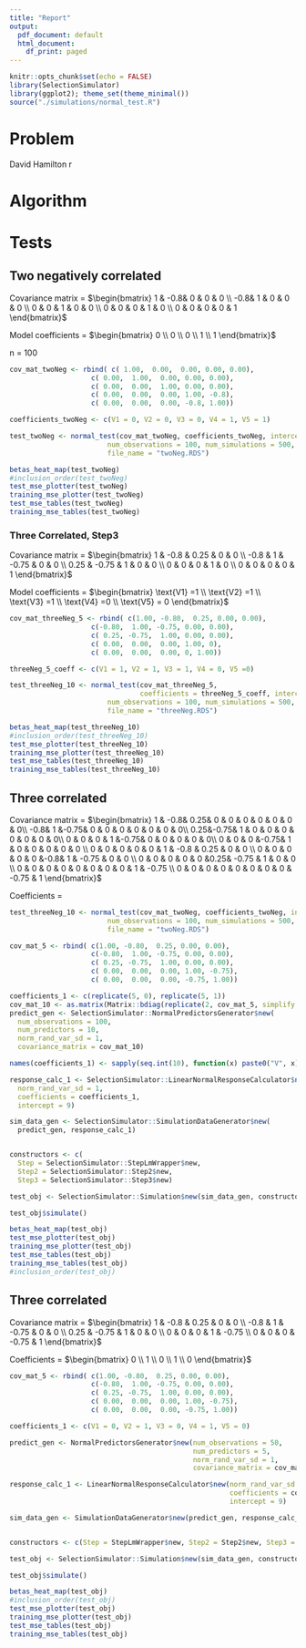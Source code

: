 ```yaml
---
title: "Report"
output:
  pdf_document: default
  html_document:
    df_print: paged
---
```



```r
knitr::opts_chunk$set(echo = FALSE)
library(SelectionSimulator)
library(ggplot2); theme_set(theme_minimal())
source("./simulations/normal_test.R")
```

# Problem
David Hamilton r

# Algorithm

# Tests

## Two negatively correlated
Covariance matrix = 
$\begin{bmatrix} 
1   & -0.8& 0 & 0 & 0 \\
-0.8& 1   & 0 & 0 & 0 \\
0   & 0   & 1 & 0 & 0 \\
0   & 0   & 0 & 1 & 0 \\
0   & 0   & 0 & 0 & 1
\end{bmatrix}$

Model coefficients = $\begin{bmatrix} 0 \\ 0 \\ 0 \\ 1 \\ 1 \end{bmatrix}$

n = 100
```r
cov_mat_twoNeg <- rbind( c( 1.00,  0.00,  0.00, 0.00, 0.00),
                    c( 0.00,  1.00,  0.00, 0.00, 0.00),
                    c( 0.00,  0.00,  1.00, 0.00, 0.00),
                    c( 0.00,  0.00,  0.00, 1.00, -0.8),
                    c( 0.00,  0.00,  0.00, -0.8, 1.00))

coefficients_twoNeg <- c(V1 = 0, V2 = 0, V3 = 0, V4 = 1, V5 = 1)

test_twoNeg <- normal_test(cov_mat_twoNeg, coefficients_twoNeg, intercept = 9, 
                        num_observations = 100, num_simulations = 500,
                        file_name = "twoNeg.RDS")
```


```r
betas_heat_map(test_twoNeg)
#inclusion_order(test_twoNeg)
test_mse_plotter(test_twoNeg)
training_mse_plotter(test_twoNeg)
test_mse_tables(test_twoNeg)
training_mse_tables(test_twoNeg)
```


### Three Correlated, Step3

Covariance matrix = 
$\begin{bmatrix} 
1     & -0.8  & 0.25  & 0 & 0 \\
-0.8  & 1     & -0.75 & 0 & 0 \\
0.25  & -0.75 & 1     & 0 & 0 \\
0     & 0     & 0     & 1 & 0 \\
0     & 0     & 0     & 0 & 1
\end{bmatrix}$

Model coefficients = 
$\begin{bmatrix} \text{V1} =1 \\ \text{V2} =1 \\
\text{V3} =1 \\ \text{V4} =0 \\ \text{V5} = 0 \end{bmatrix}$

```r
cov_mat_threeNeg_5 <- rbind( c(1.00, -0.80,  0.25, 0.00, 0.00),
                    c(-0.80,  1.00, -0.75, 0.00, 0.00),
                    c( 0.25, -0.75,  1.00, 0.00, 0.00),
                    c( 0.00,  0.00,  0.00, 1.00, 0),
                    c( 0.00,  0.00,  0.00, 0, 1.00))

threeNeg_5_coeff <- c(V1 = 1, V2 = 1, V3 = 1, V4 = 0, V5 =0)

test_threeNeg_10 <- normal_test(cov_mat_threeNeg_5, 
                                coefficients = threeNeg_5_coeff, intercept = 9, 
                        num_observations = 100, num_simulations = 500,
                        file_name = "threeNeg.RDS")
```

```r
betas_heat_map(test_threeNeg_10)
#inclusion_order(test_threeNeg_10)
test_mse_plotter(test_threeNeg_10)
training_mse_plotter(test_threeNeg_10)
test_mse_tables(test_threeNeg_10)
training_mse_tables(test_threeNeg_10)
```


## Three correlated

Covariance matrix = 
$\begin{bmatrix} 
1   & -0.8& 0.25& 0   & 0   & 0 & 0 & 0 & 0 & 0\\
-0.8& 1   &-0.75& 0   & 0   & 0 & 0 & 0 & 0 & 0\\
0.25&-0.75& 1   & 0   & 0   & 0 & 0 & 0 & 0 & 0\\
0   & 0   & 0   & 1   &-0.75& 0 & 0 & 0 & 0 & 0\\
0   & 0   & 0   &-0.75& 1   & 0 & 0 & 0 & 0 & 0 \\
0   & 0   & 0   & 0   & 0   & 1 & -0.8 & 0.25 & 0 & 0 \\
0   & 0   & 0   & 0   & 0   &-0.8& 1 & -0.75 & 0 & 0 \\
0   & 0   & 0   & 0   & 0   &0.25& -0.75 & 1 & 0 & 0 \\
0   & 0   & 0   & 0   & 0   & 0 & 0 & 0 & 1 & -0.75 \\
0   & 0   & 0   & 0   & 0   & 0 & 0 & 0 & -0.75 & 1
\end{bmatrix}$

Coefficients = 
```r

test_threeNeg_10 <- normal_test(cov_mat_twoNeg, coefficients_twoNeg, intercept = 9, 
                        num_observations = 100, num_simulations = 500,
                        file_name = "twoNeg.RDS")

cov_mat_5 <- rbind( c(1.00, -0.80,  0.25, 0.00, 0.00),
                    c(-0.80,  1.00, -0.75, 0.00, 0.00),
                    c( 0.25, -0.75,  1.00, 0.00, 0.00),
                    c( 0.00,  0.00,  0.00, 1.00, -0.75),
                    c( 0.00,  0.00,  0.00, -0.75, 1.00))

coefficients_1 <- c(replicate(5, 0), replicate(5, 1))
cov_mat_10 <- as.matrix(Matrix::bdiag(replicate(2, cov_mat_5, simplify = FALSE)))
predict_gen <- SelectionSimulator::NormalPredictorsGenerator$new(
  num_observations = 100,
  num_predictors = 10,
  norm_rand_var_sd = 1,
  covariance_matrix = cov_mat_10)

names(coefficients_1) <- sapply(seq.int(10), function(x) paste0("V", x))

response_calc_1 <- SelectionSimulator::LinearNormalResponseCalculator$new(
  norm_rand_var_sd = 1,
  coefficients = coefficients_1,
  intercept = 9)

sim_data_gen <- SelectionSimulator::SimulationDataGenerator$new(
  predict_gen, response_calc_1)


constructors <- c(
  Step = SelectionSimulator::StepLmWrapper$new,
  Step2 = SelectionSimulator::Step2$new,
  Step3 = SelectionSimulator::Step3$new)

test_obj <- SelectionSimulator::Simulation$new(sim_data_gen, constructors, 500, 1)

test_obj$simulate()
```


```r
betas_heat_map(test_obj)
test_mse_plotter(test_obj)
training_mse_plotter(test_obj)
test_mse_tables(test_obj)
training_mse_tables(test_obj)
#inclusion_order(test_obj)
```

## Three correlated

Covariance matrix = 
$\begin{bmatrix} 
1 & -0.8 & 0.25 & 0 & 0 \\
-0.8 & 1 & -0.75 & 0 & 0 \\
0.25 & -0.75 & 1 & 0 & 0 \\
0 & 0 & 0 & 1 & -0.75 \\
0 & 0 & 0 & -0.75 & 1
\end{bmatrix}$

Coefficients = $\begin{bmatrix} 0 \\ 1 \\ 0 \\ 1 \\ 0 \end{bmatrix}$
```r
cov_mat_5 <- rbind( c(1.00, -0.80,  0.25, 0.00, 0.00),
                    c(-0.80,  1.00, -0.75, 0.00, 0.00),
                    c( 0.25, -0.75,  1.00, 0.00, 0.00),
                    c( 0.00,  0.00,  0.00, 1.00, -0.75),
                    c( 0.00,  0.00,  0.00, -0.75, 1.00))

coefficients_1 <- c(V1 = 0, V2 = 1, V3 = 0, V4 = 1, V5 = 0)

predict_gen <- NormalPredictorsGenerator$new(num_observations = 50,
                                             num_predictors = 5,
                                             norm_rand_var_sd = 1,
                                             covariance_matrix = cov_mat_5)

response_calc_1 <- LinearNormalResponseCalculator$new(norm_rand_var_sd = 1,
                                                      coefficients = coefficients_1,
                                                      intercept = 9)

sim_data_gen <- SimulationDataGenerator$new(predict_gen, response_calc_1)


constructors <- c(Step = StepLmWrapper$new, Step2 = Step2$new, Step3 = Step3$new)

test_obj <- SelectionSimulator::Simulation$new(sim_data_gen, constructors, 500, 1)

test_obj$simulate()

```

```r
betas_heat_map(test_obj)
#inclusion_order(test_obj)
test_mse_plotter(test_obj)
training_mse_plotter(test_obj)
test_mse_tables(test_obj)
training_mse_tables(test_obj)
```
